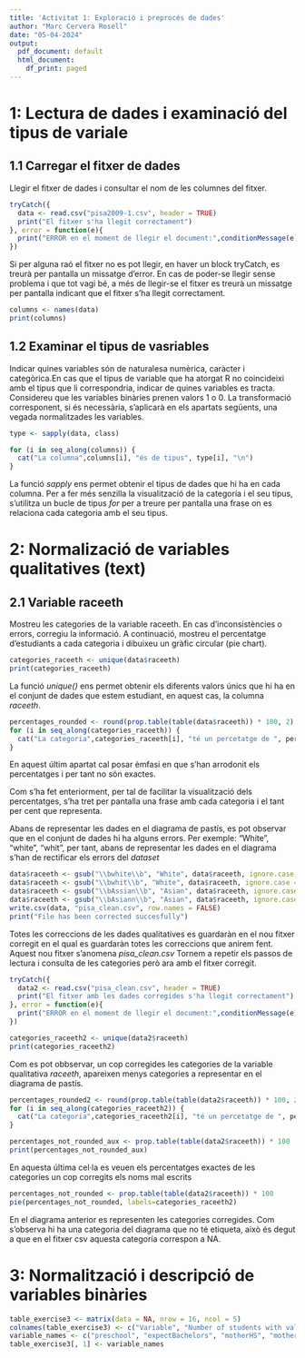 ```yaml
---
title: 'Activitat 1: Exploració i preprocés de dades'
author: "Marc Cervera Rosell"
date: "05-04-2024"
output:
  pdf_document: default
  html_document:
    df_print: paged
---
```


# 1: Lectura de dades i examinació del tipus de variale

## 1.1 Carregar el fitxer de dades

Llegir el fitxer de dades i consultar el nom de les columnes del fitxer.

```r
tryCatch({
  data <- read.csv("pisa2009-1.csv", header = TRUE)
  print("El fitxer s'ha llegit correctament")
}, error = function(e){
  print("ERROR en el moment de llegir el document:",conditionMessage(e), "\n")
})
```

Si per alguna raó el fitxer no es pot llegir, en haver un block tryCatch, es treurà per pantalla un missatge d'error. En cas de poder-se llegir sense problema i que tot vagi bé, a més de llegir-se el fitxer es treurà un missatge per pantalla indicant que el fitxer s'ha llegit correctament.

```r
columns <- names(data)
print(columns)
```

## 1.2 Examinar el tipus de vasriables

Indicar quines variables són de naturalesa numèrica, caràcter i categòrica.En cas que el tipus de variable que ha atorgat R no coincideixi amb el tipus que li correspondria, indicar de quines variables es tracta. Considereu que les variables binàries prenen valors 1 o 0. La transformació corresponent, si és necessària, s’aplicarà en els apartats següents, una vegada normalitzades les variables.

```r
type <- sapply(data, class)

for (i in seq_along(columns)) {
  cat("La columna",columns[i], "és de tipus", type[i], "\n")
}
```

La funció _sapply_ ens permet obtenir el tipus de dades que hi ha en cada columna. Per a fer més senzilla la visualització de la categoría i el seu tipus, s'utilitza un bucle de tipus _for_ per a treure per pantalla una frase on es relaciona cada categoria amb el seu tipus.

# 2: Normalizació de variables qualitatives (text)

## 2.1 Variable raceeth

Mostreu les categories de la variable raceeth. En cas d’inconsistències o errors, corregiu la informació. A continuació, mostreu el percentatge d’estudiants a cada categoria i dibuixeu un gràfic circular (pie chart).

```r
categories_raceeth <- unique(data$raceeth)
print(categories_raceeth)
```

La funció _unique()_ ens permet obtenir els diferents valors únics que hi ha en el conjunt de dades que estem estudiant, en aquest cas, la columna _raceeth_.
```r
percentages_rounded <- round(prop.table(table(data$raceeth)) * 100, 2)
for (i in seq_along(categories_raceeth)) {
  cat("La categoria",categories_raceeth[i], "té un percetatge de ", percentages_rounded[i],"%", "\n")
}
```

En aquest últim apartat cal posar èmfasi en que s'han arrodonit els percentatges i per tant no són exactes.

Com s'ha fet enteriorment, per tal de facilitar la visualització dels percentatges, s'ha tret per pantalla una frase amb cada categoria i el tant per cent que representa.

Abans de representar les dades en el diagrama de pastís, es pot observar que en el conjunt de dades hi ha alguns errors. Per exemple: "White", "white", "whit", per tant, abans de representar les dades en el diagrama s'han de rectificar els errors del _dataset_

```r
data$raceeth <- gsub("\\bwhite\\b", "White", data$raceeth, ignore.case = TRUE)
data$raceeth <- gsub("\\bwhit\\b", "White", data$raceeth, ignore.case = TRUE)
data$raceeth <- gsub("\\bAssian\\b", "Asian", data$raceeth, ignore.case = TRUE)
data$raceeth <- gsub("\\bAsiann\\b", "Asian", data$raceeth, ignore.case = TRUE)
write.csv(data, "pisa_clean.csv", row.names = FALSE)
print("File has been corrected succesfully")
```
Totes les correccions de les dades qualitatives es guardaràn en el nou fitxer corregit en el qual es guardaràn totes les correccions que anirem fent. Aquest nou fitxer s'anomena _pisa\_clean.csv_
Tornem a repetir els passos de lectura i consulta de les categories però ara amb el fitxer corregit.

```r
tryCatch({
  data2 <- read.csv("pisa_clean.csv", header = TRUE)
  print("El fitxer amb les dades corregides s'ha llegit correctament")
}, error = function(e){
  print("ERROR en el moment de llegir el document:",conditionMessage(e), "\n")
})

```
```r
categories_raceeth2 <- unique(data2$raceeth)
print(categories_raceeth2)
```
Com es pot obbservar, un cop corregides les categories de la variable qualitativa _raceeth_, apareixen menys categories a representar en el diagrama de pastís.

```r
percentages_rounded2 <- round(prop.table(table(data2$raceeth)) * 100, 2)
for (i in seq_along(categories_raceeth2)) {
  cat("La categoria",categories_raceeth2[i], "té un percetatge de ", percentages_rounded2[i],"%", "\n")
}
```
```r
percentages_not_rounded_aux <- prop.table(table(data2$raceeth)) * 100
print(percentages_not_rounded_aux)
```
En aquesta última cel·la es veuen els percentatges exactes de les categories un cop corregits els noms mal escrits

```r
percentages_not_rounded <- prop.table(table(data2$raceeth)) * 100
pie(percentages_not_rounded, labels=categories_raceeth2)
```
En el diagrama anterior es representen les categories corregides. Com s'observa hi ha una categoria del diagrama que no té etiqueta, això és degut a que en el fitxer csv aquesta categoría correspon a NA.


# 3: Normalització i descripció de variables binàries

```r
table_exercise3 <- matrix(data = NA, nrow = 16, ncol = 5)
colnames(table_exercise3) <- c("Variable", "Number of students with value 1", "Number of students with value 0", "Proportion value 1", "Proportion value 0")
variable_names <- c("preschool", "expectBachelors", "motherHS", "motherBachelors", "motherWork", "fatherHS", "fatherBachelors", "fatherWork", "selfBornUS", "motherBornUS", "fatherBornUS", "englishAtHome", "computerForSchoolwork", "schoolHasLibrary", "publicSchool", "urban")
table_exercise3[, 1] <- variable_names
```




